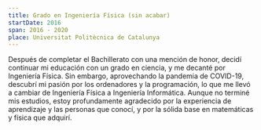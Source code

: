 ```yaml
---
title: Grado en Ingeniería Física (sin acabar)
startDate: 2016
span: 2016 - 2020
place: Universitat Politècnica de Catalunya
---
```


Después de completar el Bachillerato con una mención de honor, decidí continuar mi educación con un grado en ciencia, y me decanté por Ingeniería Física. Sin embargo, aprovechando la pandemia de COVID-19, descubrí mi pasión por los ordenadores y la programación, lo que me llevó a cambiar de Ingeniería Física a Ingeniería Informática. Aunque no terminé mis estudios, estoy profundamente agradecido por la experiencia de aprendizaje y las personas que conocí, y por la sólida base en matemáticas y física que adquirí.
